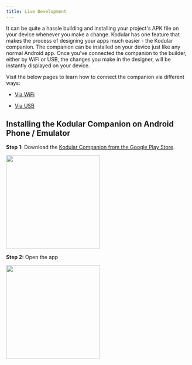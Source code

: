 ```yaml
---
title: Live Development
---
```



It can be quite a hassle building and installing your project's APK file on your device whenever you make a change. Kodular has one feature that makes the process of designing your apps much easier - the Kodular companion. The companion can be installed on your device just like any normal Android app. Once you've connected the companion to the builder, either by WiFi or USB, the changes you make in the designer, will be instantly displayed on your device.

Visit the below pages to learn how to connect the companion via different ways:

- [Via WiFi](wifi)

- [Via USB](usb)

## Installing the Kodular Companion on Android Phone / Emulator

**Step 1:** Download the [Kodular Companion from the Google Play Store](https://play.google.com/store/apps/details?id=io.makeroid.companion).

<img src={image1.src} width="256" />

**Step 2:** Open the app

<img src={image2.src} width="256" />
